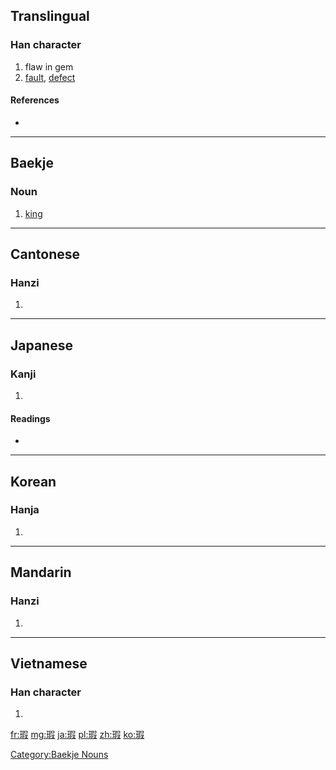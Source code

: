 ==Translingual==

===Han character===
{{Han char|rn=96|rad=玉|as=09|sn=13|four=1714<sub>7</sub>|canj=一土口尸水 (MGRSE)}}

# flaw in gem
# [[fault]], [[defect]]

====References====
* {{Han ref|kx=0737.180|dkj=21120|dj=1148.180|hdz=21128.140|uh=7455|ud=29781|bh=B7E5|bd=47077}}

----

==Baekje==
===Noun===
{{head|pkc|noun|tr=ke}}

# [[king]]
[[Category:Baekje Nouns]]

----

==Cantonese==

===Hanzi===
{{yue-hanzi|jyut=|y=ha4}}

# {{defn|lang=yue|sort=玉09}}

----

==Japanese==

===Kanji===
{{ja-kanji|grade=|rs=玉09}}

# {{defn|lang=ja|sort=玉09}}

====Readings====
* {{ja-readings|on=[[か]] (ka)|kun=[[きず]] (kizu), [[なんぞ]] (nanzo)|nanori=}}

----

==Korean==

===Hanja===
{{ko-hanja|hangeul=하|eumhun=|rv=ha|mr=ha|y=ha}}

# {{defn|lang=ko|sort=玉09}}

----

==Mandarin==

===Hanzi===
{{cmn-hanzi|pin=[[xiá]] ([[xia2]])|wg=hsia<sup>2</sup>}}

# {{defn|lang=cmn|sort=玉09}}

----

==Vietnamese==

===Han character===
{{vi-hantu|[[hà]]|rs=玉09}}

# {{defn|lang=vi|sort=玉09}}

[[fr:瑕]]
[[mg:瑕]]
[[ja:瑕]]
[[pl:瑕]]
[[zh:瑕]]
[[ko:瑕]]